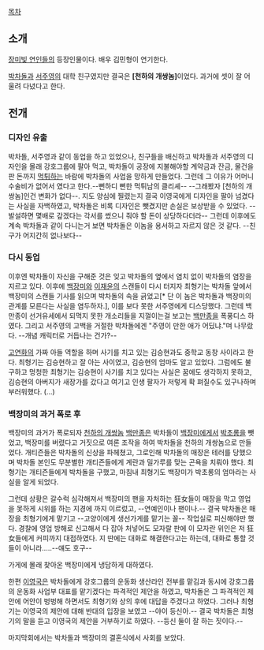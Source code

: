 [[목차]]
== 소개 ==
[[장미빛 연인들]]의 등장인물이다. 배우 김민형이 연기한다.

[[박차돌]]과 [[서주영(장미빛 연인들)|서주영]]의 대학 친구였지만 결국은 '''[천하의 개쌍놈]'''이었다. 과거에 셋이 잘 어울려 다녔다고 한다.

== 전개 ==
=== 디자인 유출 ===
박차돌, 서주영과 같이 동업을 하고 있었으나, 친구들을 배신하고 박차돌과 서주영의 디자인을 몰래 강호그룹에 팔아 먹고, 박차돌이 공장에 지불해야할 계약금과 잔금, 물건을 판 돈까지 [[먹튀]]하는 바람에 박차돌의 사업을 망하게 만들었다. 그런데 그 이유가 어머니 수술비가 없어서 였다고 한다.--뻔하디 뻔한 먹튀남의 클리셰-- --그래봤자 [천하의 개쌍놈]인건 변화가 없다--. 지도 양심에 찔렸는지 결국 이영국에게 디자인을 팔아 넘겼다는 사실을 자백하였고, 박차돌은 비록 디자인은 뺏겼지만 손실은 보상받을 수 있었다. --발설하면 몇배로 갚겠다는 각서를 썼으니 줘야 할 돈이 상당하다더라-- 그런데 이후에도 계속 박차돌과 같이 다니는거 보면 박차돌은 이놈을 용서하고 자르지 않은 것 같다. --친구가 어지간히 없나보다--

=== 다시 동업 ===
이후엔 박차돌이 자신을 구해준 것은 잊고 박차돌의 옆에서 염치 없이 박차돌의 염장을 지르고 있다.  이후에 [[백장미(장미빛 연인들)|백장미]]와 [[이재윤(장미빛 연인들)|이재윤]]의 스캔들이 다시 터지자 최형기는 박차돌 앞에서 백장미의 스캔들 기사를 읽으며 박차돌의 속을 긁었고[* 단 이 놈은 박차돌과 백장미의 관계를 모른다는 사실을 염두하자.], 이를 보다 못한 서주영에게 디스당했다. 그런데 백만종이 선거유세에서 되먹지 못한 개소리들을 지껄이는걸 보고는 [[백만종]]을 폭풍디스 하였다. 그리고 서주영의 고백을 거절한 박차돌에겐 "주영이 만한 애가 어딨냐."며 나무랐다. --개념 캐릭터로 거듭나는 건가?--

[[고연화]]의 가짜 아들 역할을 하며 사기를 치고 있는 김승현과도 중학교 동창 사이라고 한다. 최형기는 김승현하고 잘 아는 사이였고, 김승현의 엄마도 알고 있었다. 그럼에도 불구하고 멍청한 최형기는 김승현이 사기를 치고 있다는 사실은 꿈에도 생각하지 못하고, 김승현의 아버지가 새장가를 갔다고 여기고 인생 팔자가 저렇게 확 펴질수도 있구나하며 부러워했다. (...)

=== 백장미의 과거 폭로 후 ===
백장미의 과거가 폭로되자 [[천하의 개쌍놈]] [[백만종]]은 박차돌이 [[백장미(장미빛 연인들)|백장미]]에게서 [[박초롱(장미빛 연인들)|박초롱]]을 뺏었고, 백장미를 버렸다고 거짓으로 여론 조작을 하여 박차돌을 천하의 개쌍놈으로 만들었다. 개티즌들은 박차돌의 신상을 파헤쳤고, 그로인해 박차돌의 매장은 테러를 당했으며 박차돌 본인도 무분별한 개티즌들에게 계란과 밀가루를 맞는 곤욕을 치뤄야 했다. 최형기는 개티즌들에게 박차돌을 구했고, 마침내 최형기도 백장미가 박초롱의 엄마라는 사실을 알게 되었다. 

그런데 상황은 갈수럭 심각해져서 백장미의 팬을 자처하는 狂女들이 매장을 막고 영업을 못하게 시위를 하는 지경에 까지 이르렀고, --연예인이나 팬이나.-- 결국 박차돌은 매장을 최형기에게 맡기고 --고양이에게 생선가게를 맡기는 꼴-- 작업실로 피신해야만 했다. 경찰에 영업 방해로 신고해서 다 잡아 처넣어도 모자랄 판에 이 모자란 위인은 저 狂女들에게 커피까지 대접하였다. 지 딴에는 대화로 해결한다고는 하는데, 대화로 통할 것들이 아니라.....--얘도 호구--

가게에 몰래 찾아온 백장미에게 냉담하게 대하였다.

한편 [[이영국]]은 박차돌에게 강호그룹의 운동화 생산라인 전부를 맡김과 동시에 강호그룹의 운동화 사업부 대표를 맡기겠다는 파격적인 제안을 하였고, 박차돌은 그 파격적인 제안에 어안이 벙벙해 하면서도 최형기와 상의 후에 대답을 주겠다고 하였다. 그러나 최형기는 이영국의 제안에 대해 반대의 입장을 보였고 --야이 등신아.-- 결국 박차돌은 최형기의 말을 듣고 이영국의 제안을 거부하기로 하였다. --등신 둘이 잘 하는 짓이다.--

마지막회에서는 박차돌과 백장미의 결혼식에서 사회를 보았다.
